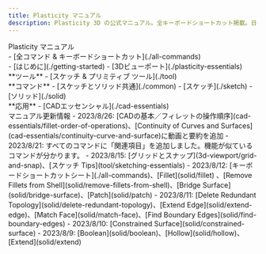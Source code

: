 ```yaml
---
title: Plasticity マニュアル
description: Plasticity 3D の公式マニュアル。全キーボードショートカット掲載。日々更新中！
---
```


<div style={{margin: '2em 0'}}>
    <span style={{fontSize: '2em'}}><span style={{fontWeight: 800}}>Plasticity&nbsp;</span>マニュアル</span>
</div>

<div className={styles.container}>
    <div>
    - [全コマンド & キーボードショートカット](./all-commands)
    </div>
    <div>
    - [はじめに](./getting-started)
    - [3Dビューポート](./plasticity-essentials)
    </div>
    <div>
    **ツール**
    - [スケッチ & プリミティブ ツール](./tool)
    </div>
    <div>
    **コマンド**
    - [スケッチとソリッド共通](./common)
    - [スケッチ](./sketch)
    - [ソリッド](./solid)
    </div>
    <div>
    **応用**
    - [CADエッセンシャル](./cad-essentials)
    </div>
</div>

<Callout type="info" emoji="ℹ️">
マニュアル更新情報
- 2023/8/26: [CADの基本／フィレットの操作順序](cad-essentials/fillet-order-of-operations)、[Continuity of Curves and Surfaces](cad-essentials/continuity-curve-and-surface)に動画と要約を追加
- 2023/8/21: すべてのコマンドに「関連項目」を追加しました。機能が似ているコマンドが分かります。
- 2023/8/15: [グリッドとスナップ](3d-viewport/grid-and-snap)、[スケッチ Tips](tool/sketching-essentials)
- 2023/8/12: [キーボードショートカットシート](./all-commands)、[Fillet](solid/fillet) 、[Remove Fillets from Shell](solid/remove-fillets-from-shell)、[Bridge Surface](solid/bridge-surface)、[Patch](solid/patch)
- 2023/8/11: [Delete Redundant Topology](solid/delete-redundant-topology)、[Extend Edge](solid/extend-edge)、[Match Face](solid/match-face)、[Find Boundary Edges](solid/find-boundary-edges)
- 2023/8/10: [Constrained Surface](solid/constrained-surface)
- 2023/8/9: [Boolean](solid/boolean)、[Hollow](solid/hollow)、[Extend](solid/extend) 
</Callout>















